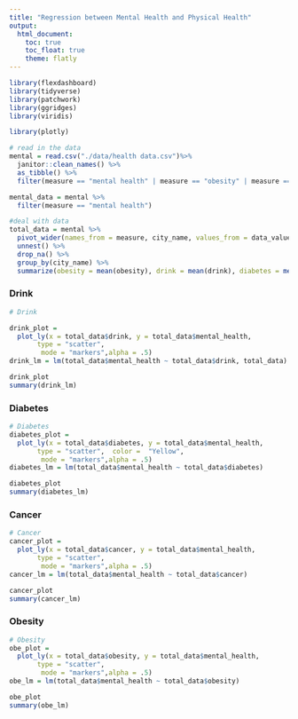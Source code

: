 ```yaml
---
title: "Regression between Mental Health and Physical Health"
output: 
  html_document:
    toc: true
    toc_float: true
    theme: flatly
---
```


```r
library(flexdashboard)
library(tidyverse)
library(patchwork)
library(ggridges)
library(viridis)

library(plotly)
```

```r
# read in the data
mental = read.csv("./data/health data.csv")%>% 
  janitor::clean_names() %>% 
  as_tibble() %>% 
  filter(measure == "mental health" | measure == "obesity" | measure == "diabetes" | measure == "drink" | measure == "cancer") 

mental_data = mental %>%
  filter(measure == "mental health")  
```

```r
#deal with data
total_data = mental %>% 
  pivot_wider(names_from = measure, city_name, values_from = data_value) %>% 
  unnest() %>% 
  drop_na() %>% 
  group_by(city_name) %>% 
  summarize(obesity = mean(obesity), drink = mean(drink), diabetes = mean(diabetes), mental_health = mean(`mental health`), cancer = mean(cancer))


```


### Drink
```r
# Drink 

drink_plot = 
  plot_ly(x = total_data$drink, y = total_data$mental_health, 
       type = "scatter",
        mode = "markers",alpha = .5)
drink_lm = lm(total_data$mental_health ~ total_data$drink, total_data)

drink_plot
summary(drink_lm)

```


### Diabetes
```r
# Diabetes
diabetes_plot = 
  plot_ly(x = total_data$diabetes, y = total_data$mental_health, 
       type = "scatter",  color =  "Yellow",
        mode = "markers",alpha = .5)
diabetes_lm = lm(total_data$mental_health ~ total_data$diabetes)

diabetes_plot
summary(diabetes_lm)
```


### Cancer
```r
# Cancer
cancer_plot = 
  plot_ly(x = total_data$cancer, y = total_data$mental_health, 
       type = "scatter",
        mode = "markers",alpha = .5) 
cancer_lm = lm(total_data$mental_health ~ total_data$cancer)

cancer_plot
summary(cancer_lm)
```


### Obesity
```r
# Obesity
obe_plot = 
  plot_ly(x = total_data$obesity, y = total_data$mental_health, 
       type = "scatter", 
        mode = "markers",alpha = .5)
obe_lm = lm(total_data$mental_health ~ total_data$obesity)

obe_plot
summary(obe_lm)
```